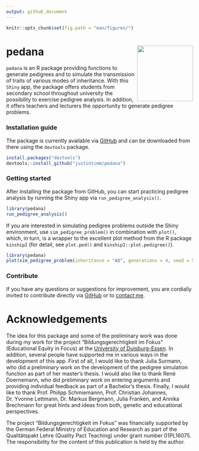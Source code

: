 ```yaml
---
output: github_document
---
```


```r
knitr::opts_chunk$set(fig.path = "man/figures/")
```

# pedana <img src = "man/figures/logo.png" align = "right" width = "150" />

`pedana` is an R package providing functions to generate pedigrees 
and to simulate the transmission of traits of various modes of inheritance. 
With this `Shiny` app, the package offers students from secondary school 
throughout university the possibility to exercise pedigree analysis. In 
addition, it offers teachers and lecturers the opportunity to generate 
pedigree problems.

### Installation guide

The package is currently available via 
[GitHub](https://github.com/justintimm/pedana) and can be downloaded from there 
using the `devtools` package. 

```r
install.packages("devtools")
devtools::install_github("justintimm/pedana")
```

### Getting started

After installing the package from GitHub, you can start practicing pedigree 
analysis by running the Shiny app via `run_pedigree_analysis()`.

```r
library(pedana)
run_pedigree_analysis()
```

If you are interested in simulating pedigree problems outside the Shiny 
environment, use `sim_pedigree_problem()` in combination with `plot()`, 
which, in turn, is a wrapper to the excellent plot method from the R package 
`kinship2` (for detail, see `plot.ped()` and `kinship2::plot.pedigree()`).

```r
library(pedana)
plot(sim_pedigree_problem(inheritance = "AD", generations = 4, seed = 5))
```

### Contribute 

If you have any questions or suggestions for improvement, 
you are cordially invited to contribute directly via 
[GitHub](https://github.com/justintimm/pedana) 
or to [contact me](mailto:justin.timm@uni-due.de).

# Acknowledgements

The idea for this package and some of the preliminary work was done during 
my work for the project "Bildungsgerechtigkeit im Fokus" (Educational 
Equity in Focus) at the [University of Duisburg-Essen](https://www.uni-due.de). 
In addition, several people have supported me in various ways in the 
development of this app. First of all, I would like to thank Julia Surmann, who 
did a preliminary work on the development of the pedigree simulation function 
as part of her master's thesis. I would also like to thank René Doernemann, 
who did preliminary work on entering arguments and providing individual 
feedback as part of a Bachelor's thesis. Finally, I would like to thank 
Prof. Philipp Schmiemannn, Prof. Christian Johannes, Dr. Yvonne Lettmann, 
Dr. Markus Bergmann, Julia Franken, and Annika Brechmann for great hints 
and ideas from both, genetic and educational perspectives. 

The project "Bildungsgerechtigkeit im Fokus" was financially supported by 
the German Federal Ministry of Education and Research as part of the 
Qualitätspakt Lehre (Quality Pact Teaching) under grant number 01PL16075. 
The responsibility for the content of this publication is held by the author.

